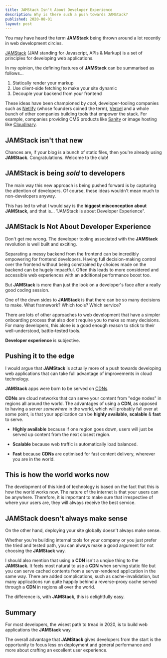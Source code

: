 ```yaml
---
title: JAMStack Isn't About Developer Experience
description: Why is there such a push towards JAMStack?
published: 2020-08-01
layout: post
---
```


You may have heard the term **JAMStack** being thrown around a lot recently in web development circles.

[JAMStack](https://jamstack.org) (JAM standing for Javascript, APIs &amp; Markup) is a set of principles for developing web applications.

In my opinion, the defining features of **JAMStack** can be summarised as follows...

1. Statically render your markup
2. Use client-side fetching to make your site dynamic
3. Decouple your backend from your frontend

These ideas have been championed by _cool_, developer-tooling companies such as [Netlify](https://netlify.com) (whose founders coined the term), [Vercel](https://vercel.com) and a whole bunch of other companies building tools that empower the stack. For example, companies providing CMS products like [Sanity](https://sanity.io) or image hosting like [Cloudinary](https://cloudinary.com).

## JAMStack isn't that new

Chances are, if your blog is a bunch of static files, then you're already using **JAMStack**. Congratulations. Welcome to the club!

## JAMStack is being _sold_ to developers

The main way this new approach is being pushed forward is by capturing the attention of developers. Of course, these ideas wouldn't mean much to non-developers anyway.

This has led to what I would say is the **biggest misconception about JAMStack**, and that is... "JAMStack is about Developer Experience".

## JAMStack Is Not About Developer Experience

Don't get me wrong. The developer tooling associated with the **JAMStack** revolution is well built and exciting.

Separating a messy backend from the frontend can be incredibly empowering for frontend developers. Having full decision-making control over the frontend without being constrained by choices made on the backend can be hugely impactful. Often this leads to more considered and accessible web experiences with an additional performance boost too.

But **JAMStack** is more than just the look on a developer's face after a really good coding session.

One of the down sides to **JAMStack** is that there can be so many decisions to make. What framework? Which tools? Which service?

There are lots of other approaches to web development that have a simpler onboarding process that also don't require you to make so many decisions. For many developers, this alone is a good enough reason to stick to their well-understood, battle-tested tools.

**Developer experience** is subjective.

## Pushing it to the edge

I would argue that **JAMStack** is actually more of a push towards developing web applications that can take full advantage of improvements in cloud technology.

**JAMStack** apps were born to be served on [CDNs](https://en.wikipedia.org/wiki/Content_delivery_network).

**CDNs** are cloud networks that can serve your content from "edge nodes" in regions all around the world. The advantages of using a **CDN**, as opposed to having a server _somewhere_ in the world, which will probably fall over at some point, is that your application can be **highly available**, **scalable** &amp; **fast** to serve.

- **Highly available** because if one region goes down, users will just be served up content from the next closest region.

- **Scalable** because web traffic is automatically load balanced.

- **Fast** because **CDNs** are optimised for fast content delivery, wherever you are in the world.

## This is how the world works now

The development of this kind of technology is based on the fact that this is how the world works now. The nature of the internet is that your users can be anywhere. Therefore, it is important to make sure that irrespective of where your users are, they will always receive the best service.

## JAMStack doesn't always make sense

On the other hand, deploying your site globally doesn't always make sense.

Whether you're building internal tools for your company or you just prefer the tried and tested path, you can always make a good argument for not choosing the **JAMStack** way.

I should also mention that using a **CDN** isn't a unqiue thing to the **JAMStack**. It feels most natural to use a **CDN** when serving static file but you can serve cached contents from a server-rendered application in the same way. There are added complications, such as cache-invalidation, but many applications run quite happily behind a reverse-proxy cache served through a **CDN** in regions all over the world.

The difference is, with **JAMStack**, this is delightfully easy.

## Summary

For most developers, the wisest path to tread in 2020, is to
build web applications the **JAMStack** way.

The overall advantage that **JAMStack** gives developers from the start is the opportunity to focus less on deployment and general performance and more about crafting an excellent user experience.
